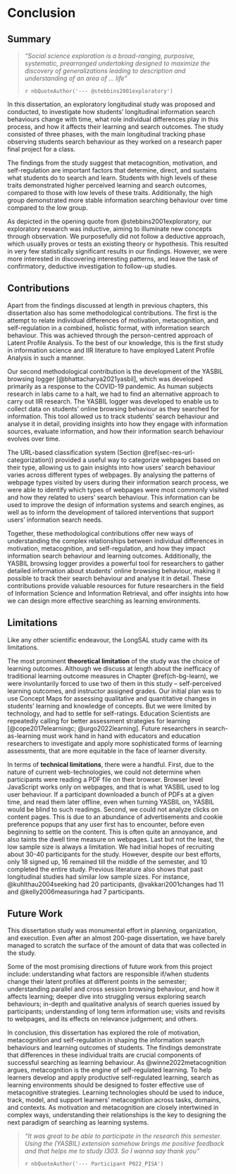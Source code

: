 # Conclusion


## Summary

> *"Social science exploration is a broad-ranging, purposive, systematic, prearranged undertaking designed to maximize the discovery of generalizations leading to description and understanding of an area of ... life"*
> 
> `r nbQuoteAuthor('--- @stebbins2001exploratory')`

In this dissertation, an exploratory longitudinal study was proposed and conducted, to investigate how students' longitudinal information search behaviours change with time, what role individual differences play in this process, and how it affects their learning and search outcomes.
The study consisted of three phases, with the main longitudinal tracking phase observing students search behaviour as they worked on a research paper final project for a class.

The findings from the study suggest that metacognition, motivation, and self-regulation are important factors that determine, direct, and sustains what students do to search and learn.
Students with high levels of these traits demonstrated higher perceived learning and search outcomes, compared to those with low levels of these traits. 
Additionally, the high group demonstrated more stable information searching behaviour over time compared to the low group.



As depicted in the opening quote from @stebbins2001exploratory, our exploratory research was inductive, aiming to illuminate new concepts through observation.
We purposefully did not follow a deductive approach, which usually proves or tests an existing theory or hypothesis.
<!-- As @hartel2022exploratory argues, exploration can help ameliorate some of the pernicious expections -->
This resulted in very few statistically significant results in our findings.
However, we were more interested in discovering interesting patterns, and leave the task of confirmatory, deductive investigation to follow-up studies.
<!-- We believe the findings from this study will lead to more confirmatory studies. -->



<!-- Overall, the findings suggest that developing effective search strategies and building confidence in one's knowledge on a given topic can lead to higher perceived learning and search outcomes. However, there may be other factors that come into play when it comes to achieving higher grades in research paper assignments. -->





<!-- 

Most of the results did not have statistical significance - but that's okay because this is exploratory research, which is inductive, rather than deductive.  
https://youtu.be/URz4CAaJqnE

We were more interested in discovering interesting patterns.
We believe the findings from this study will lead to more confirmatory studies.

https://www.youtube.com/playlist?list=PLZp7Vke_WTVr8E4dM1fDeMJr2B7My9Gan





, Contributions, and Future Work 



TODO: New references

- https://www.mdpi.com/2673-4001/4/1/8
- https://link.springer.com/article/10.1007/s10648-023-09730-8
- Claudia Hauff's works from CHIIR2020 onwards
- SYR and other's works



-->




## Contributions

Apart from the findings discussed at length in previous chapters, this dissertation also has some methodological contributions.
The first is the attempt to relate individual differences of motivation, metacognition, and self-regulation in a combined, holistic format, with information search behaviour.
This was achieved through the person-centred approach of Latent Profile Analysis.
To the best of our knowledge, this is the first study in information science and IIR literature to have employed Latent Profile Analysis in such a manner.

Our second methodological contribution is the development of the YASBIL browsing logger [@bhattacharya2021yasbil], which was developed primarily as a response to the COVID-19 pandemic.
<!-- With the onset of the pandemic, there was a staggering halt in in-lab human subjects research, and we had to plan for an alternative strategy to carry out IIR research.  -->
<!-- YASBIL was the fruit of that labour. -->
As human subjects research in labs came to a halt, we had to find an alternative approach to carry out IIR research. 
The YASBIL logger was developed to enable us to collect data on students' online browsing behaviour as they searched for information. This tool allowed us to track students' search behaviour and analyse it in detail, providing insights into how they engage with information sources, evaluate information, and how their information search behaviour evolves over time.


The URL-based classification system (Section \@ref(sec-res-url-categorization)) provided a useful way to categorize webpages based on their type, allowing us to gain insights into how users' search behaviour varies across different types of webpages. By analysing the patterns of webpage types visited by users during their information search process, we were able to identify which types of webpages were most commonly visited and how they related to users' search behaviour. This information can be used to improve the design of information systems and search engines, as well as to inform the development of tailored interventions that support users' information search needs.


Together, these methodological contributions offer new ways of understanding the complex relationships between individual differences in motivation, metacognition, and self-regulation, and how they impact information search behaviour and learning outcomes. Additionally, the YASBIL browsing logger provides a powerful tool for researchers to gather detailed information about students' online browsing behaviour, making it possible to track their search behaviour and analyse it in detail. These contributions provide valuable resources for future researchers in the field of Information Science and Information Retrieval, and offer insights into how we can design more effective searching as learning environments.




## Limitations

Like any other scientific endeavour, the LongSAL study came with its limitations.

<!-- ### Theoretical Limitations 

Learning outcomes
Cite @urgo2022learning

-->

The most prominent **theoretical limitation** of the study was the choice of learning outcomes.
Although we discuss at length about the inefficacy of traditional learning outcome measures in Chapter \@ref(ch-bg-learn), we were involuntarily forced to use two of them in this study -- self-perceived learning outcomes, and instructor assigned grades.
Our initial plan was to use Concept Maps for assessing qualitative and quantitative changes in students' learning and knowledge of concepts.
But we were limited by technology, and had to settle for self-ratings.
Education Scientists are repeatedly calling for better assessment strategies for learning [@cope2017elearningc; @urgo2022learning]. 
Future researchers in search-as-learning must work hand in hand with educators and education researchers to investigate and apply more sophisticated forms of learning assessments, that are more equitable in the face of learner diversity.




In terms of **technical limitations**, there were a handful. 
First, due to the nature of current web-technologies, we could not determine when participants were reading a PDF file on their browser.
Browser level JavaScript works only on webpages, and that is what YASBIL used to log user behaviour.
If a participant downloaded a bunch of PDFs at a given time, and read them later offline, even when turning YASBIL on, YASBIL would be blind to such readings.
Second, we could not analyze clicks on content pages. This is due to an abundance of advertisements and cookie preference popups that any user first has to encounter, before even beginning to settle on the content. This is often quite an annoyance, and also taints the dwell time measure on webpages.
Last but not the least, the low sample size is always a limitation. 
We had initial hopes of recruiting about 30-40 participants for the study.
However, despite our best efforts, only 18 signed up, 16 remained till the middle of the semester, and 10 completed the entire study.
Previous literature also shows that past longitudinal studies had similar low sample sizes.
For instance, @kuhlthau2004seeking had 20 participants, @vakkari2001changes had 11 and @kelly2006measuringa had 7 participants.

<!-- 

### Technical Limitation

- No PDF
- N=16 to N=10
- Also check anticipated limitations section from proposal
- Did not assess goodness of fit of whether first order Markov chain is the most appropriate for modelling search tactic transitions (Besag and Mondal’s (2013) statistical test)
- did not track revisits across different tasks
- clicks may have been on popup ads, cookie consent forms, and others, instead of only links (difficult to guesstimate from HTML markup)

Some difficulties:

- opening same URL in 2 different tabs and switching between them for a while before realising one is different from the other
  - or maybe long webpage (e.g.) book - two tabs at two different locations in webpage
 -->




## Future Work


This dissertation study was monumental effort in planning, organization, and execution.
<!-- , and as such there is a lot more to explore given the  -->
Even after an almost 200-page dissertation, we have barely managed to scratch the surface of the amount of data that was collected in the study.

Some of the most promising directions of future work from this project include:
understanding what factors are responsible if/when students change their latent profiles at different points in the semester; 
understanding parallel and cross session browsing behaviour, and how it affects learning;
deeper dive into struggling versus exploring search behaviours;
in-depth and qualitative analysis of search queries issued by participants;
understanding of long term information use;
visits and revisits to webpages, and its effects on relevance judgement;
and others.



<!-- 
for the transitions or the changes in the Latent profiles at different points in the semester?
- Correlation between user profiles and search tactics [Table 9 @taramigkou2018leveraging]
- Parallel Browsing Behaviour
- Consistency of search terms (from FIRE group) -- low consistency = evidence of learning?
- Navigators vs Explorers (from IWSS)
- Struggling vs exploring
- Strategies from [@lam2007session] section 6: short nav, topic explore, etc
- Bing + ChatGPT, from MSR blogpost:
  - https://blogs.microsoft.com/blog/2023/02/07/reinventing-search-with-a-new-ai-powered-microsoft-bing-and-edge-your-copilot-for-the-web/
- Google + ChatGPT, from Sundar Pichai
  - https://blog.google/technology/ai/bard-google-ai-search-updates/
  - "AI features in Search can distill information to help you see the big picture."

Contrary opinions:

- https://www.newyorker.com/tech/annals-of-technology/chatgpt-is-a-blurry-jpeg-of-the-web
  - "When we’re dealing with sequences of words, lossy compression looks smarter than lossless compression."
  - hallucinations
- https://abcnews4.com/news/nation-world/experts-warn-dangers-ai-google-microsoft-push-new-chatbots-chatgpt-bard-technology-big-tech-open-ended-questions-responses-alphabet-misinformation-disinformation-internet-new-developments-bing-search-engines
  - Matt is here
  - potential to misinformation

> *We've confused young people’s ability to operate digital devices with the sophistication they need to discern whether the information those devices yield is something that can be relied upon*
>
> https://twitter.com/suzettelohmeyer/status/1617909351766757376
> https://www.grid.news/story/misinformation/2023/01/23/will-information-literacy-in-schools-fix-our-misinformation-problem/
 -->








In conclusion, this dissertation has explored the role of motivation, metacognition and self-regulation in shaping the information search behaviours and learning outcomes of students. 
The findings demonstrate that differences in these individual traits are crucial components of successful searching as learning behaviour. 
As @winne2022metacognition argues, metacognition is the engine of self-regulated learning. 
To help learners develop and apply productive self-regulated learning, search as learning environments should be designed to foster effective use of metacognitive strategies.
Learning technologies should be used to induce, track, model, and support learners’ metacognition across tasks, domains, and contexts.
As motivation and metacognition are closely intertwined in complex ways, understanding their relationships is the key to designing the next paradigm of searching as learning systems.

 

<!-- 
 
 Learning environments should be designed to foster the effective use of metacognitive strategies to help learners develop and apply productive self-regulated learning. Moreover, learning technologies can be used to induce, track, model, and support learners’ metacognition across tasks, domains, and contexts. The study recommends that understanding the complex relationship between motivation and metacognition is essential to designing effective searching as learning environments. 
 
-->



> *"It was great to be able to participate in the research this semester. Using the (YASBIL) extension somehow brings me positive feedback and that helps me to study I303. So I wanna say thank you"*
> 
> `r nbQuoteAuthor('--- Participant P022_PISA')`





<!-- 

This dissertation study aimed to investigate the role of metacognition in information searching as a learning activity. 

The study consisted of three phases. The first phase was an exploratory study that investigated the relationship between metacognition and information searching. The second phase was a longitudinal study that examined the impact of changing individual differences on students' longitudinal information searching behaviors and learning outcomes. The third phase was a study that compared the information searching behaviors of students on repeated and non-repeated search tasks.

The findings of the exploratory study indicated that metacognition is a crucial component of information searching as a learning activity. The results showed that the use of metacognitive strategies such as monitoring and control positively influenced the effectiveness of information searching. The results of the longitudinal study showed that 

The third phase of the study found that the information searching behaviors of students differed on repeated and non-repeated search tasks. The findings indicated that on non-repeated search tasks, students engaged in more exploratory behavior and exhibited higher levels of transition entropy in their search tactics. On repeated search tasks, students demonstrated more stable search behaviors, and their search tactics showed lower levels of entropy.

The study concludes that metacognition plays a crucial role in information searching as a learning activity. 




From @winne2022metacognition:

Learning is shaped by metacognitive knowledge exercised through metacognitive monitoring and metacognitive control.
Metacognition is the engine of self-regulated learning. To help learners develop and apply
productive self-regulated learning, learning environments should be designed to foster effective use of metacognitive strategies.
Learning technologies can be used to induce, track, model, and support learners’ metacognition across tasks, domains, and contexts.
Motivation and metacognition are closely intertwined in complex ways. Understanding their relationships is key to designing effective searching as learning environments.

and must be taken into account when designing effective searching as learning environments.
If effective use of metacognitive strategies can be fostered through well-designed learning environments,

Moreover, the study highlights the potential of learning technologies in supporting learners' metacognition across a variety of tasks, domains, and contexts. As this research has shown, 

Overall, this dissertation provides valuable insights into the ways in which metacognition and self-regulated learning can be leveraged to enhance learning outcomes and information search behaviors. By using these insights to inform the design of effective learning environments, we can help learners develop and apply productive SRL strategies, and ultimately achieve their full learning potential.

 -->




<!-- 

======================= old content ========================

see Jacek's thesis

## Research Summary

By using Latent Profile Analysis to group participants based on their self-reported scores on motivation, metacognition, and self-regulation, we were able to identify distinct subgroups within the sample. This can help us to better understand how individual differences in these factors might relate to information searching behaviors and learning outcomes.

Using a longitudinal design with with stages of writing (proposal, outline, rough draft, and final paper) also allows us to examine how these factors and behaviors might change over time and how they might relate to each other at different stages of the writing process.

Overall, the study has the potential to provide valuable insights into the complex interplay between individual differences, information searching behaviors, and learning outcomes in the context of research paper writing.

QRTs
Overall, these findings suggest that effective query reformulation strategies may be an important factor in achieving better self-perceived learning and search outcomes among undergraduate students writing research papers. Future research could explore the specific techniques and strategies that are most effective in promoting effective query reformulation among undergraduate students.



Phase 2 I:
The differences in information behaviors observed between the high and low groups in your study can be explained by a number of factors. One possible factor is motivation: the high group may have been more motivated to conduct a thorough and comprehensive search for information, which led them to explore a wider range of topics and use a variety of sources. The low group, on the other hand, may have been less motivated, and may have focused more narrowly on specific topics or sources.

Another factor is self-regulation: the high group may have been better at managing their time and resources, which allowed them to engage with a wider range of sources and explore a broader range of topics. The low group may have struggled with time management or resource allocation, which led them to rely more heavily on a smaller set of sources or topics.

Metacognition may also have played a role: the high group may have had a better understanding of their own strengths and weaknesses as information seekers, and may have adjusted their search strategies accordingly. The low group may have had a less developed sense of metacognition, which led them to rely on familiar strategies or sources, even if those strategies or sources were not always the most effective.

Finally, memory span may have been a factor: the high group may have had a larger working memory capacity, which allowed them to process more information and make connections between different sources or topics. The low group may have had a smaller working memory capacity, which made it more difficult for them to integrate information from multiple sources or to switch between different topics or sources.

Overall, these factors likely interacted in complex ways to produce the observed differences in information behaviors between the two groups. By identifying these factors and their effects on information seeking behaviors, your study provides valuable insights into how students approach research and how their behaviors may affect their learning outcomes.







 ## Summary of Results

which results have the strongest effect sizes and RBC scores?

CONCLUSION: obtained grades are not good indicators of learning 

## Methodology

## Contributions

- Latent Profile Analysis and Latent Profile Transition Analysis
- Entropy 
- Longitudinal Study Design
- Combining Motivation Metacognition Self regulation


### Latent Profile Analysis

Additionally, LPA can identify subgroups of individuals who may be at risk for negative outcomes, such as poor task performance, low job satisfaction, or developmental delays. This information can be used to design targeted interventions that are tailored to the specific needs of these subgroups.

In summary, LPA is a powerful and flexible person-centered statistical approach that is increasingly used in organizational psychology and child development research. Its ability to identify and describe latent subgroups within a population provides a more nuanced understanding of human behavior, and its applications have the potential to inform the design of targeted interventions that can improve outcomes for individuals and organizations.


In the context of information search behavior, LPA can be used to investigate how search behavior varies across different contexts or populations. For example, researchers may use LPA to identify different search patterns among novice versus expert users, or among different age or cultural groups. This can help to inform the design of search interfaces and other information systems that are tailored to the needs of specific user groups.

Overall, LPA is an interesting and valuable technique for understanding information search behavior because it allows researchers to move beyond simple group comparisons and identify meaningful subgroups within a population. By uncovering these subgroups, researchers can gain deeper insights into the complex and nuanced ways that people search for information online, and use this knowledge to improve the design and effectiveness of information systems.

Overall, the use of LPA to classify participants into high and low groups based on their scores on the IMI, MAI, and SRQ was an effective method for identifying individual differences in motivation, metacognition, and self-regulation. This allowed us to examine the relationship between these individual differences and search behavior, which is the focus of this study.


### Entropy
Transition analysis and entropy are powerful tools in the field of information retrieval that can help to uncover patterns in user search behaviour across disparate tasks and activities. By analysing transitions between different states, such as between queries, documents, or web pages, transition analysis can reveal important insights into how users navigate information spaces and interact with search systems. For example, it can be used to identify common search patterns or to identify areas where users may be experiencing difficulty or confusion.

Entropy, on the other hand, provides a quantitative measure of the uncertainty or randomness in user search behaviour. By calculating entropy values for different aspects of search behaviour, such as query reformulation or click-through behaviour, researchers can gain a better understanding of the structure and characteristics of user search behaviour in different contexts. This can help to identify areas for improvement in search systems and to design more effective search algorithms and interfaces.

Together, transition analysis and entropy provide a powerful framework for understanding user search behaviour and improving the design and effectiveness of search systems. By analysing transitions and quantifying the level of uncertainty in user behaviour, researchers can uncover valuable insights that can inform the development of more effective search systems and improve the overall user experience.


From ASIST award session

FOLLOW UP WITH ...

- Change of the self, self-reflection
- Look at anthropology perspective

ROB:

- Look at qualitative data. More interesting

HEATHER:

- what can we share back to the teachers of the course, librarians and others










write short introductions and conclusions for the following chapters of my dissertation:

1. results - longitudinal phase of writing research paper
2. results - initial and final phase - repeated vs non-repeated search task
3. revisiting research questions in light of results
4. conclusion


~~~~~~~

Introduction for Results - Longitudinal Phase of Writing Research Paper:




Conclusion for Results - Longitudinal Phase of Writing Research Paper:
The findings from the longitudinal phase of the study revealed that students' information search behaviors and learning outcomes changed significantly over time. The high group demonstrated significantly higher perceived learning and search outcomes compared to the low group. The results suggest that repeated engagement with search tasks can improve search behaviors and learning outcomes.






Introduction for Revisiting Research Questions in Light of Results:
This chapter aims to revisit the research questions that guided the study in light of the findings from the analysis. The chapter presents a discussion of the implications of the findings for the research questions and provides recommendations for future research.

Conclusion for Revisiting Research Questions in Light of Results:
The findings from the analysis shed light on how individual differences, task goals, and repeated engagement with search tasks affect information search behaviors and learning outcomes. The chapter provides a summary of the key findings and discusses their implications for future research in information science and information retrieval.



Introduction for Conclusion:
This chapter presents a summary of the study's main findings, implications, and limitations. The chapter also provides recommendations for practitioners and researchers in information science and information retrieval.

Conclusion for Conclusion:
The study aimed to investigate the effects of individual differences, task goals, and repeated engagement with search tasks on information search behaviors and learning outcomes. The findings suggest that repeated engagement with search tasks can improve information search behaviors and learning outcomes. The study also highlights the importance of considering individual differences and task goals when designing search tasks for educational purposes. The chapter concludes by discussing the limitations of the study and providing recommendations for future research.



 -->